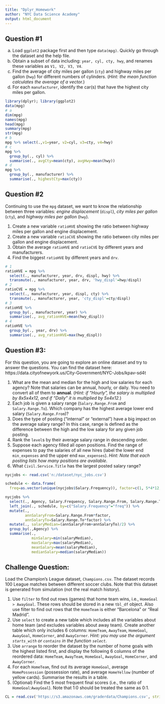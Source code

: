 ```yaml
---
title: "Dplyr_Homework"
author: "NYC Data Science Academy"
output: html_document
---
```

## Question #1	

(a) Load `ggplot2` package first and then type `data(mpg)`. Quickly go through the dataset and the help file.
(b) Obtain a subset of data including: `year, cyl, cty, hwy`, and renames these variables as `V1, V2, V3, V4`.
(c) Find the average of city miles per gallon (`cty`) and highway miles per gallon (`hwy`) for different numbers of cylinders. (*Hint: the mean function calculates the average of a vector.*)
(d) For each `manufacturer`, identify the car(s) that have the highest city miles per gallon.


```r
library(dplyr); library(ggplot2)
data(mpg)
# a
dim(mpg)
names(mpg)
head(mpg)
summary(mpg)
str(mpg)
# b
mpg %>% select(.,v1=year, v2=cyl, v3=cty, v4=hwy)
# c
mpg %>% 
  group_by(., cyl) %>% 
  summarise(., avgCty=mean(cty), avgHwy=mean(hwy))
# d
mpg %>% 
  group_by(., manufacturer) %>% 
  summarise(., highestCty=max(cty))
```

## Question #2

Continuing to use the `mpg` dataset, we want to know the relationship between three variables: *engine displacement* (`displ`), *city miles per gallon* (`cty`), and *highway miles per gallon* (`hwy`).

1. Create a new variable `ratioHVE` showing the ratio between highway miles per gallon and engine displacement.
2. Create a new variable `ratioCVE` showing the ratio between city miles per gallon and engine displacement.
3. Obtain the average `ratioHVE` and `ratioCVE` by different years and manufacturers.
4. Find the biggest `ratioHVE` by different years and `drv`.


```r
# 1
ratioHVE = mpg %>% 
  select(., manufacturer, year, drv, displ, hwy) %>% 
  transmute(., manufacturer, year, drv, 'hwy_displ'=hwy/displ)
# 2
ratioCVE = mpg %>% 
  select(., manufacturer, year, displ, cty) %>% 
  transmute(., manufacturer, year, 'cty_displ'=cty/displ)
# 3
ratioHVE %>% 
  group_by(., manufacturer, year) %>%
  summarise(., avg_rationHVE=mean(hwy_displ))
# 4
ratioHVE %>% 
  group_by(., year, drv) %>%
  summarise(., avg_rationHVE=max(hwy_displ))

```


## Question #3:

For this question, you are going to explore an online dataset and try to answer the questions. You can find the dataset here: https://data.cityofnewyork.us/City-Government/NYC-Jobs/kpav-sd4t

1. What are the mean and median for the high and low salaries for each agency? Note that salaries can be annual, hourly, or daily. You need to convert all of them to **annual**. (*Hint: if "Hourly", the salary is multiplied by 8x5x4x12, and if "Daily" it is multiplied by 5x4x12.*)
2. Each job is given a salary range (`Salary.Range.From` and `Salary.Range.To`). Which company has the highest average lower end salary (`Salary.Range.From`)?
3. Does the type of posting ("internal" or "external") have a big impact on the average salary range? In this case, range is defined as the difference between the high and the low salary for any given job posting.
4. Rank the `level`s by their average salary range in descending order.
5. Suppose each agency filled all open positions. Find the range of expenses to pay the salaries of all new hires (label the lower end `min_expenses` and the upper end `max_expenses`). *Hint: Note that each posting lists how many positions are available*.
6. What `Civil.Service.Title` has the largest posted salary range?

```r

nycjobs <- read.csv('n:/dataset/nyc_jobs.csv')

schedule <- data.frame(
  freq=as.vector(unique(nycjobs$Salary.Frequency)), factor=c(1, 5*4*12, 8*5*4*12))

nycjobs %>%
  select(., Agency, Salary.Frequency, Salary.Range.From, Salary.Range.To) %>%
  left_join(., schedule, by=c("Salary.Frequency"="freq")) %>%
  mutate(., 
         annSalaryFrom=Salary.Range.From*factor, 
         annSalaryTo=Salary.Range.To*factor) %>%
  mutate(., salaryMedian=(annSalaryFrom+annSalaryTo)/2) %>%
  group_by(.,Agency) %>%
  summarise(., 
            minSalary=min(salaryMedian), 
            maxSalary=max(salaryMedian),
            meanSalary=mean(salaryMedian), 
            medianSalary=median(salaryMedian))

```


## Challenge Question: 


Load the Champion's League dataset, `Champions.csv`. The dataset records 100 League matches between different soccer clubs. Note that this dataset is generated from simulation (not the real match history).

1. Use `filter` to find out rows (games) that home team wins, i.e., `HomeGoal > AwayGoal`. These rows should be stored in a new `tbl_df` object. Also use filter to find out rows that the `HomeTeam` is either "Barcelona" or "Real Madrid".
2. Use `select` to create a new table which includes all the variables about home team (and excludes variables about away team). Create another table which only includes 6 columns: `HomeTeam`, `AwayTeam`, `HomeGoal`, `AwayGoal`, `HomeCorner`, and `AwayCorner`. *Hint: you may use the argument `starts_with` or `contains` in the function `select`.*
3. Use `arrange` to reorder the dataset by the number of home goals with the highest listed first, and display the following 6 columns of the reordered data: `HomeTeam`, `AwayTeam`, `HomeGoal`, `AwayGoal`, `HomeCorner`, and `AwayCorner`.
4. For each `HomeTeam`, find out its average `HomeGoal`, average `HomePossession` (possession rate), and average `HomeYellow` (number of yellow cards). Summarise the results in a table.
5. (Optional) Find the 5 most frequent final scores (i.e., the ratio of `HomeGoal`:`AwayGoal`). Note that 1:0 should be treated the same as 0:1.

```r
CL = read.csv('https://s3.amazonaws.com/graderdata/Champions.csv', stringsAsFactors=FALSE)
```
